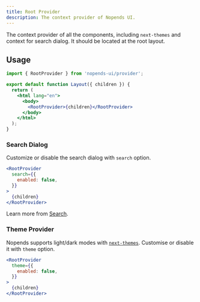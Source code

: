 ```yaml
---
title: Root Provider
description: The context provider of Nopends UI.
---
```


The context provider of all the components, including `next-themes` and context
for search dialog. It should be located at the root layout.

## Usage

```jsx
import { RootProvider } from 'nopends-ui/provider';

export default function Layout({ children }) {
  return (
    <html lang="en">
      <body>
        <RootProvider>{children}</RootProvider>
      </body>
    </html>
  );
}
```

### Search Dialog

Customize or disable the search dialog with `search` option.

```jsx
<RootProvider
  search={{
    enabled: false,
  }}
>
  {children}
</RootProvider>
```

Learn more from [Search](/docs/ui/search).

### Theme Provider

Nopends supports light/dark modes with [`next-themes`](https://github.com/pacocoursey/next-themes).
Customise or disable it with `theme` option.

```jsx
<RootProvider
  theme={{
    enabled: false,
  }}
>
  {children}
</RootProvider>
```

